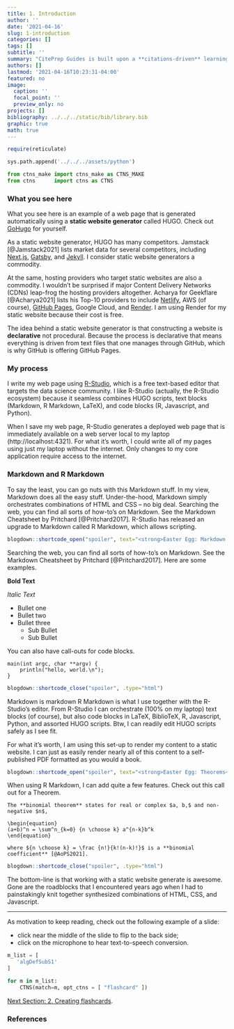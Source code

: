 ```yaml
---
title: 1. Introduction
author: ''
date: '2021-04-16'
slug: 1-introduction
categories: []
tags: []
subtitle: ''
summary: "CitePrep Guides is built upon a **citations-driven** learning platform."
authors: []
lastmod: '2021-04-16T10:23:31-04:00'
featured: no
image:
  caption: ''
  focal_point: ''
  preview_only: no
projects: []
bibliography: ../../../static/bib/library.bib
graphic: true
math: true
---
```

```r
require(reticulate)
```

```python
sys.path.append('../../../assets/python')

from ctns_make import ctns_make as CTNS_MAKE
from ctns      import ctns as CTNS
```

### What you see here

What you see here is an example of a web page that is generated automatically using a **static website generator** called HUGO. Check out [GoHugo](https://gohugo.io) for yourself.

As a static website generator, HUGO has many competitors. Jamstack [@Jamstack2021] lists market data for several competitors, including [Next.js](https://nextjs.org), [Gatsby](https://www.gatsbyjs.com), and [Jekyll](https://jekyllrb.com). I consider static website generators a commodity.

At the same, hosting providers who target static websites are also a commodity. I wouldn't be surprised if major Content Delivery Networks (CDNs) leap-frog the hosting providers altogether. Acharya for Geekflare [@Acharya2021] lists his Top-10 providers to include [Netlify](https://www.netlify.com), AWS (of course), [GitHub Pages](https://pages.github.com), Google Cloud, and [Render](https://render.com). I am using Render for my static website because their cost is free.

The idea behind a static website generator is that constructing a website is **declarative** not procedural. Because the process is declarative that means everything is driven from text files that one manages through GitHub, which is why GitHub is offering GitHub Pages.

### My process

I write my web page using [R-Studio](https://www.rstudio.com), which is a free text-based editor that targets the data science community. I like R-Studio (actually, the R-Studio ecosystem) because it seamless combines HUGO scripts, text blocks (Markdown, R Markdown, LaTeX), and code blocks (R, Javascript, and Python).

When I save my web page, R-Studio generates a deployed web page that is immediately available on a web server local to my laptop (http://localhost:4321). For what it's worth, I could write all of my pages using just my laptop without the internet. Only changes to my core application require access to the internet.

### Markdown and R Markdown

To say the least, you can go nuts with this Markdown stuff. In my view, Markdown does all the easy stuff. Under-the-hood, Markdown simply orchestrates combinations of HTML and CSS -- no big deal. Searching the web, you can find all sorts of how-to's on Markdown. See the Markdown Cheatsheet by Pritchard [@Pritchard2017]. R-Studio has released an upgrade to Markdown called R Markdown, which allows scripting.

```r
blogdown::shortcode_open("spoiler", text="<strong>Easter Egg: Markdown Example</strong>", .type="html")
```

Searching the web, you can find all sorts of how-to's on Markdown. See the Markdown Cheatsheet by Pritchard [@Pritchard2017]. Here are some examples.

**Bold Text**

_Italic Text_

- Bullet one
- Bullet two
- Bullet three
  - Sub Bullet
  - Sub Bullet

You can also have call-outs for code blocks.

    main(int argc, char **argv) {
        println("hello, world.\n");
    }

```r
blogdown::shortcode_close("spoiler", .type="html")
```

Markdown is markdown R Markdown is what I use together with the R-Studio's editor. From R-Studio I can orchestrate (100% on my laptop) text blocks (of course), but also code blocks in LaTeX, BiblioTeX, R, Javascript, Python, and assorted HUGO scripts. Btw, I can readily edit HUGO scripts safely as I see fit.

For what it's worth, I am using this set-up to render my content to a static website. I can just as easily render nearly all of this content to a self-published PDF formatted as you would a book. 

```r
blogdown::shortcode_open("spoiler", text="<strong>Easter Egg: Theorems</strong>", .type="html")
```

When using R Markdown, I can add quite a few features. Check out this call out for a Theorem.

```theorem
The **binomial theorem** states for real or complex $a, b,$ and non-negative $n$,

\begin{equation}
(a+b)^n = \sum^n_{k=0} {n \choose k} a^{n-k}b^k
\end{equation}

where ${n \choose k} = \frac {n!}{k!(n-k)!}$ is a **binomial coefficient** [@AoPS2021].
```

```r
blogdown::shortcode_close("spoiler", .type="html")
```

The bottom-line is that working with a static website generate is awesome. Gone are the roadblocks that I encountered years ago when I had to painstakingly knit together synthesized combinations of HTML, CSS, and Javascript.

----

As motivation to keep reading, check out the following example of a slide: 

- click near the middle of the slide to flip to the back side; 
- click on the microphone to hear text-to-speech conversion. 

```python
m_list = [
   'algDefSubS1'
]

for m in m_list:
    CTNS(match=m, opt_ctns = [ "flashcard" ])
```

[Next Section: 2. Creating flashcards](/demonstration/2-creating-flashcards).

### References
